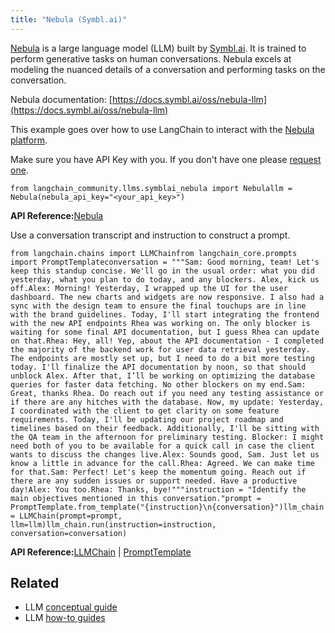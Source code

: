 ```yaml
---
title: "Nebula (Symbl.ai)"
---
```


[Nebula](https://symbl.ai/nebula/) is a large language model (LLM) built by [Symbl.ai](https://symbl.ai). It is trained to perform generative tasks on human conversations. Nebula excels at modeling the nuanced details of a conversation and performing tasks on the conversation.

Nebula documentation: [https://docs.symbl.ai/oss/nebula-llm](https://docs.symbl.ai/oss/nebula-llm)

This example goes over how to use LangChain to interact with the [Nebula platform](https://docs.symbl.ai/oss/nebula-llm).

Make sure you have API Key with you. If you don't have one please [request one](https://info.symbl.ai/Nebula_Private_Beta.html).

```
from langchain_community.llms.symblai_nebula import Nebulallm = Nebula(nebula_api_key="<your_api_key>")
```

**API Reference:**[Nebula](https://python.langchain.com/api_reference/community/llms/langchain_community.llms.symblai_nebula.Nebula.html)

Use a conversation transcript and instruction to construct a prompt.

```
from langchain.chains import LLMChainfrom langchain_core.prompts import PromptTemplateconversation = """Sam: Good morning, team! Let's keep this standup concise. We'll go in the usual order: what you did yesterday, what you plan to do today, and any blockers. Alex, kick us off.Alex: Morning! Yesterday, I wrapped up the UI for the user dashboard. The new charts and widgets are now responsive. I also had a sync with the design team to ensure the final touchups are in line with the brand guidelines. Today, I'll start integrating the frontend with the new API endpoints Rhea was working on. The only blocker is waiting for some final API documentation, but I guess Rhea can update on that.Rhea: Hey, all! Yep, about the API documentation - I completed the majority of the backend work for user data retrieval yesterday. The endpoints are mostly set up, but I need to do a bit more testing today. I'll finalize the API documentation by noon, so that should unblock Alex. After that, I’ll be working on optimizing the database queries for faster data fetching. No other blockers on my end.Sam: Great, thanks Rhea. Do reach out if you need any testing assistance or if there are any hitches with the database. Now, my update: Yesterday, I coordinated with the client to get clarity on some feature requirements. Today, I'll be updating our project roadmap and timelines based on their feedback. Additionally, I'll be sitting with the QA team in the afternoon for preliminary testing. Blocker: I might need both of you to be available for a quick call in case the client wants to discuss the changes live.Alex: Sounds good, Sam. Just let us know a little in advance for the call.Rhea: Agreed. We can make time for that.Sam: Perfect! Let's keep the momentum going. Reach out if there are any sudden issues or support needed. Have a productive day!Alex: You too.Rhea: Thanks, bye!"""instruction = "Identify the main objectives mentioned in this conversation."prompt = PromptTemplate.from_template("{instruction}\n{conversation}")llm_chain = LLMChain(prompt=prompt, llm=llm)llm_chain.run(instruction=instruction, conversation=conversation)
```

**API Reference:**[LLMChain](https://python.langchain.com/api_reference/langchain/chains/langchain.chains.llm.LLMChain.html) | [PromptTemplate](https://python.langchain.com/api_reference/core/prompts/langchain_core.prompts.prompt.PromptTemplate.html)

## Related

* LLM [conceptual guide](/oss/concepts/text_llms)
* LLM [how-to guides](/oss/how_to/#llms)
